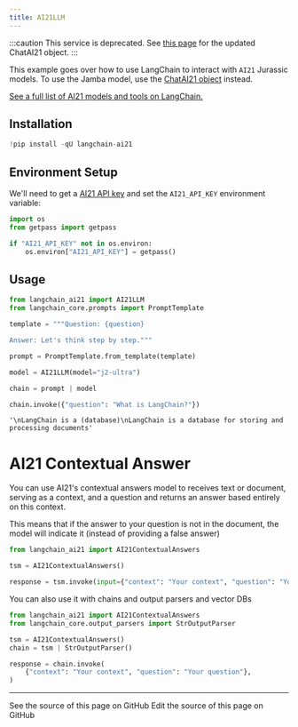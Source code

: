 ```yaml
---
title: AI21LLM
---
```


:::caution This service is deprecated.
See [this page](https://python.langchain.com/docs/integrations/chat/ai21/) for the updated ChatAI21 object. :::

This example goes over how to use LangChain to interact with `AI21` Jurassic models. To use the Jamba model, use the [ChatAI21 object](https://python.langchain.com/docs/integrations/chat/ai21/) instead.

[See a full list of AI21 models and tools on LangChain.](https://pypi.org/project/langchain-ai21/)

## Installation

```python
!pip install -qU langchain-ai21
```

## Environment Setup

We'll need to get a [AI21 API key](https://docs.ai21.com/) and set the `AI21_API_KEY` environment variable:

```python
import os
from getpass import getpass

if "AI21_API_KEY" not in os.environ:
    os.environ["AI21_API_KEY"] = getpass()
```

## Usage

```python
from langchain_ai21 import AI21LLM
from langchain_core.prompts import PromptTemplate

template = """Question: {question}

Answer: Let's think step by step."""

prompt = PromptTemplate.from_template(template)

model = AI21LLM(model="j2-ultra")

chain = prompt | model

chain.invoke({"question": "What is LangChain?"})
```

```output
'\nLangChain is a (database)\nLangChain is a database for storing and processing documents'
```

# AI21 Contextual Answer

You can use AI21's contextual answers model to receives text or document, serving as a context,
and a question and returns an answer based entirely on this context.

This means that if the answer to your question is not in the document,
the model will indicate it (instead of providing a false answer)

```python
from langchain_ai21 import AI21ContextualAnswers

tsm = AI21ContextualAnswers()

response = tsm.invoke(input={"context": "Your context", "question": "Your question"})
```

You can also use it with chains and output parsers and vector DBs

```python
from langchain_ai21 import AI21ContextualAnswers
from langchain_core.output_parsers import StrOutputParser

tsm = AI21ContextualAnswers()
chain = tsm | StrOutputParser()

response = chain.invoke(
    {"context": "Your context", "question": "Your question"},
)
```

---

<CardGroup cols={2}>
  <Card title="View Source" icon="eye" href="https://github.com/langchain-ai/docs/blob/main/src/oss/python/integrations/llms/ai21.mdx">
    See the source of this page on GitHub
  </Card>
  <Card title="Edit Source" icon="pen-to-square" href="https://github.com/langchain-ai/docs/edit/main/src/oss/python/integrations/llms/ai21.mdx">
    Edit the source of this page on GitHub
  </Card>
</CardGroup>
